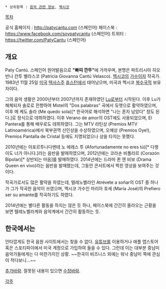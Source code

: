  * 상위항목 : [[음악 관련 정보]], [[멕시코]]

[[목차]]

공식 홈페이지 : http://patycantu.com (스페인어)
페이스북 : https://www.facebook.com/soypatycantu (스페인어)
트위터 : https://twitter.com/PatyCantu (스페인어)

== 개요 ==
Paty Cantú. 스페인어 원어발음으로 '''"빠띠 깐뚜"'''에 가까우며, 본명은 파트리시아 히오반나 칸투 벨라스코 (Patricia Giovanna Cantú Velasco). [[멕시코]]의 [[가수]]이자 작곡가. 1983년 11월 25일 [[미국]] [[텍사스|텍사스주]] [[휴스턴]]에서 태어났으며, 미국과 멕시코 [[복수국적]] 보유자이다.

그의 음악 생활은 2000년부터 2007년까지 존재하였던 [[Lu]]로부터 시작된다. 이후 Lu가 해체되자 솔로로 전향하여 Motel의 "Dos palabras" 곡에서 듀엣으로 활약하였으며, 이후 메 케도 솔라 (Me quedo sola)[* 한국어로 해석하면 "나는 혼자 남았다" 정도 된다.]로 정식으로 데뷔하였다. 이후 Verano de amor의 OST에도 사용되었으며, El Pantera를 통해 배우로도 데뷔하였다. 그는 MTV 라틴상 (Premios MTV Latinoamérica)에서 북부권역 신인상을 수상하였으며, 오예상 (Premios Oye!), Premios Pantalla de Cristal 등에도 지명되었으나 상을 타지는 못했다.

2010년에는 아포르투나다멘테 노 에레스 투 (Afortunadamente no eres tú)[* 다행이도 너가 아니다.]라는 음반을 발매하였으며, 2012년에는 코라손 비폴라르 (Corazón Bipolar)[* 상반되는 마음]를 발매하였다. 2014년에는 드라마 퀸 엔 비보 (Drama Queen en vivo)라는 음반을 발매했는데, 그동안 콘서트에서 찍힌 영상을 보여주는 것이다.

작곡가로서도 많은 활약을 하였는데, 텔레노벨라인 Atrévete a soñar의 OST 중 하나가 그가 작곡한 음악이 쓰였으며, 멕시코 가수인 마리아 호세 (María José)의 Prefiero ser su amante를 작곡하기도 하였다.

2014년에는 별다른 활동을 하지는 않은 듯 하나, 페이스북에 간간히 올라오는 근황을 보면 텔레노벨라계와 음악계에서 간간히 활동하는 듯.

== 한국에서는 ==
안타깝게도 한국 음원 사이트에서는 찾을 수 없다. [[유튜브]]를 이용하거나 애플 앱스토어 혹은 스포티파이에서 미국 계정으로 가입하여 들을 수 있다. 그런데 이는 대부분 중남미 음악가들에게는 다 마찬가지인 상황. ~~한국이 비즈니스 외에는 워낙 중남미 쪽에 관심이 적다보니...~~


[[추가바람]]. 잘못된 내용이 있으면 [[수정바람]].


[[각주]]
